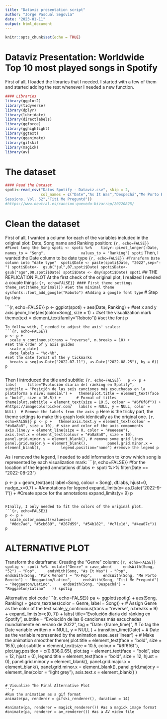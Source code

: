 ---
title: "Dataviz presentation script"
author: "Jorge Pascual Segovia"
date: "2023-01-11"
output: html_document
---

```{r setup, include=FALSE}
knitr::opts_chunk$set(echo = TRUE)
```

# Dataviz Presentation: Worldwide Top 10 most played songs in Spotify

First of all, I loaded the libraries that I needed. I started with a few of them and started adding the rest whenever I needed a new function. 

```{r, echo=FALSE}
#### Libraries
library(ggplot2)
library(tidyverse)
library(dplyr)
library(lubridate)
library(directlabels)
library(ggforce)
library(gghighlight)
library(ggtext)
library(gganimate)
library(gifski)
library(magick)
library(av)
```

# The dataset
```{r, echo=FALSE}
#### Read the Dataset
spoti<-read_csv("Datos Spotify - Dataviz.csv", skip = 2,
                col_names = c("Date","As It Was","Despechá","Me Porto Bonito","Pink Venom","Quevedo: Bzrp Music 
Sessions, Vol. 52","Tití Me Preguntó"))
#https://www.newtral.es/cancion-quevedo-bizarrap/20220825/
```
# Clean the dataset
First of all, I wanted a column for each of the variables included in the original plot: Date, Song name and Ranking position:
```{r, echo=FALSE}}
#Pivot long the Song
spoti <- spoti %>% 
  tidyr::pivot_longer(-Date,
               names_to = "Song",
               values_to = "Ranking")
spoti
```
Then, I wanted the Date column to be date type
```{r, echo=FALSE}}
#Transform Date column into "date type" 
spoti$Date <- paste(spoti$Date, "2022",sep="-")
spoti$Date<-  gsub("jul",07,spoti$Date)
spoti$Date<-  gsub("ago",08,spoti$Date)
spoti$Date <- dmy(spoti$Date)
spoti
```
## THE REPLICATION PLOT
At the first check of the original plot, I realized I needed a couple things:
```{r, echo=FALSE}}
#### First theme settings
theme_set(theme_minimal()) #Set the minimal theme
sysfonts::font_add_google("Roboto") #Adding a google font type
```
# Step by step

```{r, echo=FALSE}}
p <- ggplot(spoti) +
  aes(Date, Ranking) + #set x and y axis
  geom_line(aes(color=Song), size = 1) + #set the visualization mark
  theme(text = element_text(family="Roboto")) #set the font
p

```
To follow with, I needed to adjust the axis' scales:
```{r, echo=FALSE}}
p <- p +
  scale_y_continuous(trans = "reverse", n.breaks = 10) +               #set the order of y axis guides
  scale_x_date(
  date_labels = "%d-%b",                                               #set the date format of the y tickmarks
  breaks = seq(as.Date("2022-07-11"), as.Date("2022-08-25"), by = 6))
p
  
```
Then I introduced the title and subtitle:
```{r, echo=FALSE}}
  p <- p +
  labs(
    title="Evolución diaria del ránking en Spotify", 
    subtitle = "Posición de las seis canciones más escuchadas en la plataforma a nivel mundial") +
  theme(plot.title = element_text(face = "bold", size = 16.5)) +       # Format of titles
  theme(plot.subtitle = element_text(size = 10.5, colour = "#6f6f6f")) + #https://imagecolorpicker.com/
  labs(x = NULL, y = NULL, color = NULL)  # Remove the labels from the axis
p
```
Here is the tricky part, the theme settings to make this graph look identically as the original one.
```{r, echo=FALSE}}
p <- p +
  theme(axis.text.y = element_text(colour = "#a8a8a8", size = 10), # size and color of the axis components
        axis.line.y = element_line(size = 0, color = "#eeeeee"),
        axis.text.x = element_text(colour = "#a8a8a8", size = 10),
        panel.grid.minor.y = element_blank(), # remove some grid lines
        panel.grid.major.y = element_blank(),
        panel.grid.minor.x = element_blank(),
        legend.position="none") #remove the legend
p
```

As i removed the legend, I needed to add information to know which song is represented by each visualization mark:
```{r, echo=FALSE}}
#for the location of the legend annotations
df.labs <- spoti %>% 
  filter(Date == "2022-08-23") 

p <- p +
  geom_text(aes(
    label=Song, colour = Song), df.labs, hjust=0, nudge_x=0.7) +       #Annotations for legend
  expand_limits(x= as.Date("2022-9-1")) +                              #Create space for the annotations
  expand_limits(y= 9) 
p
```

FInally, I only needed to fit the colors of the original plot.
```{r, echo=FALSE}}
p <- p +
  scale_color_manual(values=c( 
  "#8dc7ad", "#5cb689", "#267d59", "#54b182", "#c71e1d", "#4ea07c"))  
p
```
# ALTERNATIVE PLOT
Transform the dataframe: Creating the "Genre" column:
```{r, echo=FALSE}}
spotig <- spoti %>% 
mutate("Genre" = case_when(
    endsWith(Song, "52") ~ "Pop",
    endsWith(Song, "As It Was") ~ "Pop",
    endsWith(Song, "Pink Venom") ~ "K-Pop",
    endsWith(Song, "Me Porto Bonito") ~ "Reggaeton/Latino",
    endsWith(Song, "Tití Me Preguntó") ~ "Reggaeton/Latino",
    endsWith(Song, "Despechá") ~ "Reggaeton/Latino"
  ))
spotig
```

Alternative plot code
```{r, echo=FALSE}}
pa <- ggplot(spotig) +
  aes(Song, Ranking) +
  geom_text(aes(color = Genre, label = Song)) + # Assign Genre as the color of the text
  scale_y_continuous(trans = "reverse", n.breaks = 9) +
  expand_limits(x=c(0, 7)) +
  labs(
    title="Evolución diaria del ránking en Spotify", 
    subtitle = "Evolución de las 6 canciones más escuchadas mundialmente en verano de 2022",
    tag = "Date: 
    {frame_time}", # To tag the Date variable written
    x = NULL, y = NULL
    ) +
  transition_time(Date) + # Date as the variable represented by the animation 
  ease_aes('linear') + # Make the animation smoother
  theme(
    plot.title = element_text(face = "bold", size = 16.5),
    plot.subtitle = element_text(size = 10.5, colour = "#6f6f6f"),
    plot.tag.position = c(0.836,0.65),
    plot.tag = element_text(face = "bold", size = 12, hjust = 0),
    legend.title = element_text(face = "bold", size = 12, hjust = 0),
    panel.grid.minor.y = element_blank(),
    panel.grid.major.x = element_blank(),
    panel.grid.minor.x = element_blank(),
    panel.grid.major.y = element_line(color = "light grey"),
    axis.text.x = element_blank()
  ) 

```

# Visualize The Final Alternative Plot
```{r pressure, echo=FALSE}
#Run the animation as a gif format
animate(pa, renderer = gifski_renderer(), duration = 14) 

#animate(pa, renderer = magick_renderer()) #as a magick image format 
#animate(pa, renderer = av_renderer()) #as a AV video file
```

